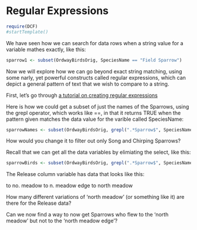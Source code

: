 Regular Expressions
========================================================

```r
require(DCF)
#startTemplate()
```

We have seen how we can search for data rows when a string value
for a variable mathes exactly, like this:

```r
sparrow1 <- subset(OrdwayBirdsOrig, SpeciesName == "Field Sparrow")
```

Now we will explore how we can go beyond exact string matching, using some narly, yet powerful constructs called regular expressions, which can depict a general pattern of text that we wish to compare to a string.

First, let's go through [a tutorial on creating regular expressions](http://regexone.com/)

Here is how we could get a subset of just the names of the Sparrows, using
the grepl operator, which works like ==, in that it returns TRUE when the pattern given matches the data value for the varible called SpeciesName:

```r
sparrowNames <- subset(OrdwayBirdsOrig, grepl(".*Sparrow$", SpeciesName), select="SpeciesName")
```

How would you change it to filter out only Song and Chirping Sparrows?

Recall that we can get all the data variables by elimiating the select, like this:

```r
sparrowBirds <- subset(OrdwayBirdsOrig, grepl(".*Sparrow$", SpeciesName))
```

The Release column variable has data that looks like this:

to no. meadow
to n. meadow edge
to north meadow

How many different variations of 'north meadow' (or something like it) are there for the Release data?

Can we now find a way to now get Sparrows who flew to the 'north meadow' but not to the 'north meadow edge'?


